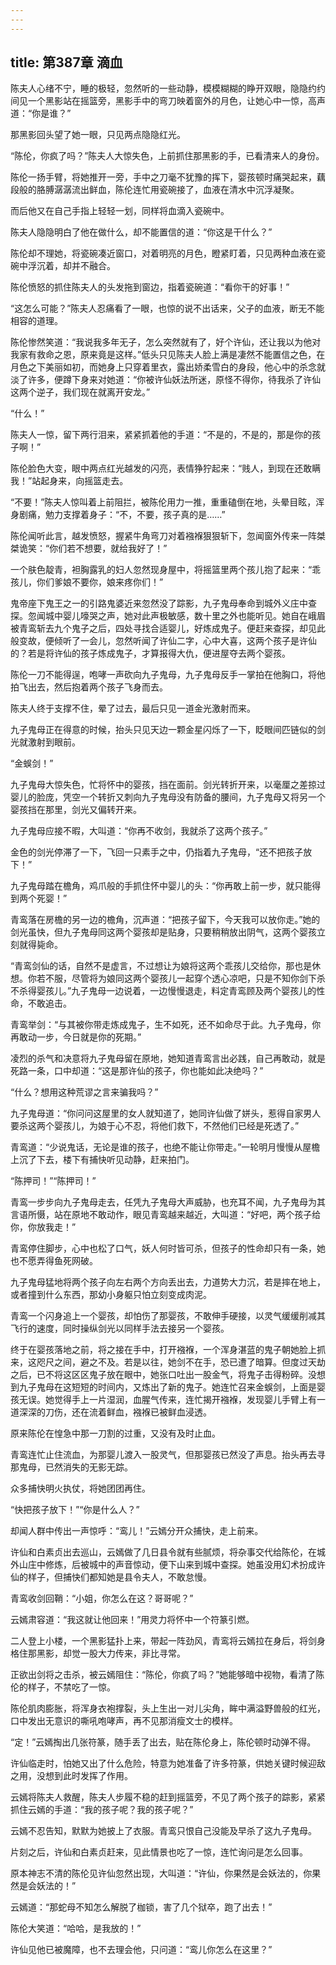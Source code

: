 ```yaml
---
---
---
```

title: 第387章 滴血
---





陈夫人心绪不宁，睡的极轻，忽然听的一些动静，模模糊糊的睁开双眼，隐隐约约间见一个黑影站在摇篮旁，黑影手中的弯刀映着窗外的月色，让她心中一惊，高声道：“你是谁？”

那黑影回头望了她一眼，只见两点隐隐红光。

“陈伦，你疯了吗？”陈夫人大惊失色，上前抓住那黑影的手，已看清来人的身份。

陈伦一扬手臂，将她推开一旁，手中之刀毫不犹豫的挥下，婴孩顿时痛哭起来，藕段般的胳膊潺潺流出鲜血，陈伦连忙用瓷碗接了，血液在清水中沉浮凝聚。

而后他又在自己手指上轻轻一划，同样将血滴入瓷碗中。

陈夫人隐隐明白了他在做什么，却不能置信的道：“你这是干什么？”

陈伦却不理她，将瓷碗凑近窗口，对着明亮的月色，瞪紧盯着，只见两种血液在瓷碗中浮沉着，却并不融合。

陈伦愤怒的抓住陈夫人的头发拖到窗边，指着瓷碗道：“看你干的好事！”

“这怎么可能？”陈夫人忍痛看了一眼，也惊的说不出话来，父子的血液，断无不能相容的道理。

陈伦惨然笑道：“我说我多年无子，怎么突然就有了，好个许仙，还让我以为他对我家有救命之恩，原来竟是这样。”低头只见陈夫人脸上满是凄然不能置信之色，在月色之下美丽如初，而她身上只穿着里衣，露出娇柔雪白的身段，他心中的杀念就淡了许多，便蹲下身来对她道：“你被许仙妖法所迷，原怪不得你，待我杀了许仙这两个逆子，我们现在就离开安龙。”

“什么！”

陈夫人一惊，留下两行泪来，紧紧抓着他的手道：“不是的，不是的，那是你的孩子啊！”

陈伦脸色大变，眼中两点红光越发的闪亮，表情狰狞起来：“贱人，到现在还敢瞒我！”站起身来，向摇篮走去。

“不要！”陈夫人惊叫着上前阻拦，被陈伦用力一推，重重磕倒在地，头晕目眩，浑身剧痛，勉力支撑着身子：“不，不要，孩子真的是……”

陈伦闻听此言，越发愤怒，握紧牛角弯刀对着襁褓狠狠斩下，忽闻窗外传来一阵桀桀诡笑：“你们若不想要，就给我好了！”

一个肤色靛青，袒胸露乳的妇人忽然现身屋中，将摇篮里两个孩儿抱了起来：“乖孩儿，你们爹娘不要你，娘来疼你们！”

鬼帝座下鬼王之一的引路鬼婆近来忽然没了踪影，九子鬼母奉命到城外义庄中查探。忽闻城中婴儿嚎哭之声，她对此声极敏感，数十里之外也能听见。她自在峨眉被青鸾斩去九个鬼子之后，四处寻找合适婴儿，好炼成鬼子。便赶来查探，却见此般变故，便倾听了一会儿，忽然听闻了许仙二字，心中大喜，这两个孩子是许仙的？若是将许仙的孩子炼成鬼子，才算报得大仇，便进屋夺去两个婴孩。

陈伦一刀不能得逞，咆哮一声砍向九子鬼母，九子鬼母反手一掌拍在他胸口，将他拍飞出去，然后抱着两个孩子飞身而去。

陈夫人终于支撑不住，晕了过去，最后只见一道金光激射而来。

九子鬼母正在得意的时候，抬头只见天边一颗金星闪烁了一下，眨眼间匹链似的剑光就激射到眼前。

“金蜈剑！”

九子鬼母大惊失色，忙将怀中的婴孩，挡在面前。剑光转折开来，以毫厘之差掠过婴儿的脸庞，凭空一个转折又刺向九子鬼母没有防备的腰间，九子鬼母又将另一个婴孩挡在那里，剑光又偏转开来。

九子鬼母应接不暇，大叫道：“你再不收剑，我就杀了这两个孩子。”

金色的剑光停滞了一下，飞回一只素手之中，仍指着九子鬼母，“还不把孩子放下！”

九子鬼母踏在檐角，鸡爪般的手抓住怀中婴儿的头：“你再敢上前一步，就只能得到两个死婴！”

青鸾落在房檐的另一边的檐角，沉声道：“把孩子留下，今天我可以放你走。”她的剑光虽快，但九子鬼母同这两个婴孩却是贴身，只要稍稍放出阴气，这两个婴孩立刻就得毙命。

“青鸾剑仙的话，自然不是虚言，不过想让为娘将这两个乖孩儿交给你，那也是休想。你若不服，尽管将为娘同这两个婴孩儿一起穿个透心凉吧，只是不知你剑下杀不杀得婴孩儿。”九子鬼母一边说着，一边慢慢退走，料定青鸾顾及两个婴孩儿的性命，不敢追击。

青鸾举剑：“与其被你带走炼成鬼子，生不如死，还不如命尽于此。九子鬼母，你再敢动一步，今日就是你的死期。”

凌烈的杀气和决意将九子鬼母留在原地，她知道青鸾言出必践，自己再敢动，就是死路一条，口中却道：“这是那许仙的孩子，你也能如此决绝吗？”

“什么？想用这种荒谬之言来骗我吗？”

九子鬼母道：“你问问这屋里的女人就知道了，她同许仙做了姘头，惹得自家男人要杀这两个婴孩儿，为娘于心不忍，将他们救下，不然他们已经是死透了。”

青鸾道：“少说鬼话，无论是谁的孩子，也绝不能让你带走。”一轮明月慢慢从屋檐上沉了下去，楼下有捕快听见动静，赶来拍门。

“陈押司！”“陈押司！”

青鸾一步步向九子鬼母走去，任凭九子鬼母大声威胁，也充耳不闻，九子鬼母为其言语所慑，站在原地不敢动作，眼见青鸾越来越近，大叫道：“好吧，两个孩子给你，你放我走！”

青鸾停住脚步，心中也松了口气，妖人何时皆可杀，但孩子的性命却只有一条，她也不愿弄得鱼死网破。

九子鬼母猛地将两个孩子向左右两个方向丢出去，力道势大力沉，若是摔在地上，或者撞到什么东西，那幼小身躯只怕立刻变成肉泥。

青鸾一个闪身追上一个婴孩，却怕伤了那婴孩，不敢伸手硬接，以灵气缓缓削减其飞行的速度，同时操纵剑光以同样手法去接另一个婴孩。

终于在婴孩落地之前，将之接在手中，打开襁褓，一个浑身湛蓝的鬼子朝她脸上抓来，这咫尺之间，避之不及。若是以往，她剑不在手，恐已遭了暗算。但度过天劫之后，已不将这区区鬼子放在眼中，她张口吐出一股金气，将鬼子击得粉碎。没想到九子鬼母在这短短的时间内，又炼出了新的鬼子。她连忙召来金蜈剑，上面是婴孩无误。她觉得手上一片湿润，血腥气传来，连忙揭开襁褓，发现婴儿手臂上有一道深深的刀伤，还在流着鲜血，襁褓已被鲜血浸透。

原来陈伦在惶急中那一刀割的过重，又没有及时止血。

青鸾连忙止住流血，为那婴儿渡入一股灵气，但那婴孩已然没了声息。抬头再去寻那鬼母，已然消失的无影无踪。

众多捕快明火执仗，将她团团再住。

“快把孩子放下！”“你是什么人？”

却闻人群中传出一声惊呼：“鸾儿！”云嫣分开众捕快，走上前来。

许仙和白素贞出去巡山，云嫣做了几日县令就有些腻烦，将杂事交代给陈伦，在城外山庄中修炼，后被城中的声音惊动，便下山来到城中查探。她虽没用幻术扮成许仙的样子，但捕快们都知她是县令夫人，不敢怠慢。

青鸾收剑回鞘：“小姐，你怎么在这？哥哥呢？”

云嫣肃容道：“我这就让他回来！”用灵力将怀中一个符篆引燃。

二人登上小楼，一个黑影猛扑上来，带起一阵劲风，青鸾将云嫣拉在身后，将剑身格住那黑影，却觉一股大力传来，非比寻常。

正欲出剑将之击杀，被云嫣阻住：“陈伦，你疯了吗？”她能够暗中视物，看清了陈伦的样子，不禁吃了一惊。

陈伦肌肉膨胀，将浑身衣袍撑裂，头上生出一对儿尖角，眸中满溢野兽般的红光，口中发出无意识的嘶吼咆哮声，再不见那消瘦文士的模样。

“定！”云嫣掏出几张符篆，随手丢了出去，贴在陈伦身上，陈伦顿时动弹不得。

许仙临走时，怕她又出了什么危险，特意为她准备了许多符篆，供她关键时候迎敌之用，没想到此时发挥了作用。

云嫣将陈夫人救醒，陈夫人步履不稳的赶到摇篮旁，不见了两个孩子的踪影，紧紧抓住云嫣的手道：“我的孩子呢？我的孩子呢？”

云嫣不忍告知，默默为她披上了衣服。青鸾只恨自己没能及早杀了这九子鬼母。

片刻之后，许仙和白素贞赶来，见此情景也吃了一惊，连忙询问是怎么回事。

原本神志不清的陈伦见许仙忽然出现，大叫道：“许仙，你果然是会妖法的，你果然是会妖法的！”

云嫣道：“那蛇母不知怎么解脱了枷锁，害了几个狱卒，跑了出去！”

陈伦大笑道：“哈哈，是我放的！”

许仙见他已被魔障，也不去理会他，只问道：“鸾儿你怎么在这里？”
